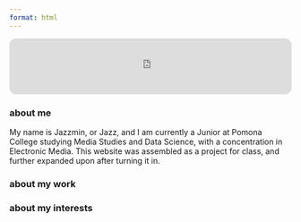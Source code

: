 ```yaml
---
format: html
---
```


```{=html}
<iframe style="border-radius:12px" src="https://open.spotify.com/embed/track/1xUhr8hmAdA8mF6VDJ3M1q?utm_source=generator" width="100%" height="100" frameBorder="0" allowfullscreen="" allow="autoplay; clipboard-write; encrypted-media; fullscreen; picture-in-picture" loading="lazy"></iframe>
```

### about me

My name is Jazzmin, or Jazz, and I am currently a Junior at Pomona College studying Media Studies and Data Science, with a concentration in Electronic Media. This website was assembled as a project for class, and further expanded upon after turning it in. 

### about my work



### about my interests
